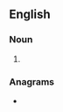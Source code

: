 {{also|hook-ups}}
==English==

===Noun===
{{head|en|noun plural form}}

# {{plural of|hookup|lang=en}}

===Anagrams===
* {{anagrams|en|hooks up|shook up|shook-up}}
